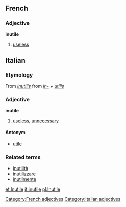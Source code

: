 ==French==
===Adjective===
'''inutile'''
[[Category:French adjectives]]
# [[useless]]

==Italian==
===Etymology===
From {{L.}} ''[[inutilis]]'' from ''[[in-]] + [[utilis]]''
===Adjective===
[[Category:Italian adjectives]]
'''inutile'''
# [[useless]], [[unnecessary]]

====Antonym====
*[[utile]]

===Related terms===
*[[inutilità]]
*[[inutilizzare]]
*[[inutilmente]]

[[et:Inutile]]
[[it:inutile]]
[[pl:Inutile]]